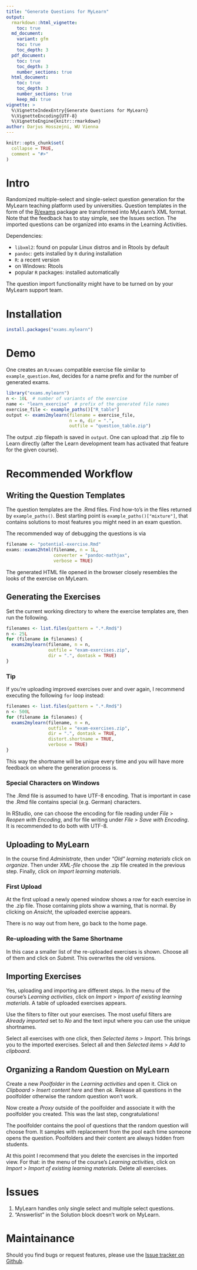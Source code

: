 ```yaml
---
title: "Generate Questions for MyLearn"
output:
  rmarkdown::html_vignette:
    toc: true
  md_document:
    variant: gfm
    toc: true
    toc_depth: 3
  pdf_document:
    toc: true
    toc_depth: 3
    number_sections: true
  html_document:
    toc: true
    toc_depth: 3
    number_sections: true
    keep_md: true
vignette: >
  %\VignetteIndexEntry{Generate Questions for MyLearn}
  %\VignetteEncoding{UTF-8}
  %\VignetteEngine{knitr::rmarkdown}
author: Darjus Hosszejni, WU Vienna
---
```


```r
knitr::opts_chunk$set(
  collapse = TRUE,
  comment = "#>"
)
```

# Intro

Randomized multiple-select and single-select question generation for the MyLearn teaching platform used by universities.
Question templates in the form of the [R/exams](http://www.r-exams.org/) package are transformed into MyLearn's XML format.
Note that the feedback has to stay simple, see the Issues section.
The imported questions can be organized into exams in the Learning Activities.

Dependencies:

* `libxml2`: found on popular Linux distros and in Rtools by default
* `pandoc`: gets installed by `R` during installation
* `R`: a recent version
* on Windows: Rtools
* popular `R` packages: installed automatically

The question import functionality might have to be turned on by your MyLearn support team.

# Installation

```r
install.packages("exams.mylearn")
```

# Demo

One creates an `R/exams` compatible exercise file similar to `example_question.Rmd`, decides for a name prefix and for the number of generated exams.

```r
library("exams.mylearn")
n <- 10L  # number of variants of the exercise
name <- "learn_exercise"  # prefix of the generated file names
exercise_file <- example_paths()["R_table"]
output <- exams2mylearn(filename = exercise_file,
                        n = n, dir = ".",
                        outfile = "question_table.zip")
```

The output .zip filepath is saved in `output`.
One can upload that .zip file to Learn directly (after the Learn development team has activated that feature for the given course).

# Recommended Workflow

## Writing the Question Templates

The question templates are the .Rmd files.
Find how-to's in the files returned by `example_paths()`.
Best starting point is `example_paths()["mixture"]`, that contains solutions to most features you might need in an exam question.

The recommended way of debugging the questions is via
```r
filename <- "potential-exercise.Rmd"
exams::exams2html(filename, n = 1L,
                  converter = "pandoc-mathjax",
                  verbose = TRUE)
```
The generated HTML file opened in the browser closely resembles the looks of the exercise on MyLearn.

## Generating the Exercises

Set the current working directory to where the exercise templates are, then run the following.
```r
filenames <- list.files(pattern = ".*.Rmd$")
n <- 25L
for (filename in filenames) {
  exams2mylearn(filename, n = n,
                outfile = "exam-exercises.zip",
                dir = ".", dontask = TRUE)
}
```

### Tip

If you're uploading improved exercises over and over again, I recommend executing the following `for` loop instead:
```r
filenames <- list.files(pattern = ".*.Rmd$")
n <- 500L
for (filename in filenames) {
  exams2mylearn(filename, n = n,
                outfile = "exam-exercises.zip",
                dir = ".", dontask = TRUE,
                distort.shortname = TRUE,
                verbose = TRUE)
}
```

This way the shortname will be unique every time and you will have more feedback on where the generation process is.

### Special Characters on Windows

The .Rmd file is assumed to have UTF-8 encoding.
That is important in case the .Rmd file contains special (e.g. German) characters.

In RStudio, one can choose the encoding for file reading under _File_ > _Reopen with Encoding_, and for file writing under _File_ > _Save with Encoding_.
It is recommended to do both with UTF-8.

## Uploading to MyLearn

In the course find _Administrate_, then under _"Old" learning materials_ click on _organize_.
Then under _XML-file_ choose the .zip file created in the previous step.
Finally, click on _Import learning materials_.

### First Upload

At the first upload a newly opened window shows a row for each exercise in the .zip file.
Those containing plots show a warning, that is normal.
By clicking on _Ansicht_, the uploaded exercise appears.

There is no way out from here, go back to the home page.

### Re-uploading with the Same Shortname

In this case a smaller list of the re-uploaded exercises is shown.
Choose all of them and click on _Submit_.
This overwrites the old versions.

## Importing Exercises

Yes, uploading and importing are different steps.
In the menu of the course's _Learning activities_, click on _Import_ > _Import of existing learning materials_.
A table of uploaded exercises appears.

Use the filters to filter out your exercises.
The most useful filters are _Already imported_ set to _No_ and the text input where you can use the unique shortnames.

Select all exercises with one click, then _Selected items_ > _Import_.
This brings you to the imported exercises.
Select all and then _Selected items_ > _Add to clipboard_.

## Organizing a Random Question on MyLearn

Create a new _Poolfolder_ in the _Learning activities_ and open it.
Click on _Clipboard_ > _Insert content here_ and then _ok_.
Release all questions in the poolfolder otherwise the random question won't work.

Now create a _Proxy_ outside of the poolfolder and associate it with the poolfolder you created.
This was the last step, congratulations!

The poolfolder contains the pool of questions that the random question will choose from.
It samples with replacement from the pool each time someone opens the question.
Poolfolders and their content are always hidden from students.

At this point I recommend that you delete the exercises in the imported view.
For that: in the menu of the course's _Learning activities_, click on _Import_ > _Import of existing learning materials_.
Delete all exercises.

# Issues

1. MyLearn handles only single select and multiple select questions.
2. "Answerlist" in the Solution block doesn't work on MyLearn.

# Maintainance

Should you find bugs or request features, please use the [Issue tracker on Github](https://github.com/hdarjus/WU-MyLearn-QGen/issues).
